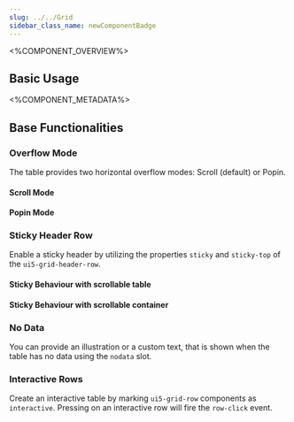 ```yaml
---
slug: ../../Grid
sidebar_class_name: newComponentBadge
---
```



<%COMPONENT_OVERVIEW%>

## Basic Usage
<Basic />

<%COMPONENT_METADATA%>

## Base Functionalities

### Overflow Mode

The table provides two horizontal overflow modes: Scroll (default) or Popin.

#### Scroll Mode

<Scroll />

#### Popin Mode

<Popin />

### Sticky Header Row

Enable a sticky header by utilizing the properties `sticky` and `sticky-top` of the `ui5-grid-header-row`.

#### Sticky Behaviour with scrollable table

<StickyHeader />

#### Sticky Behaviour with scrollable container

<StickyHeaderContainer />

### No Data

You can provide an illustration or a custom text, that is shown when the table has no data using the `nodata` slot.

<NoDataSlot />

### Interactive Rows

Create an interactive table by marking `ui5-grid-row` components as `interactive`. Pressing on an interactive row
will fire the `row-click` event.

<Interactive />